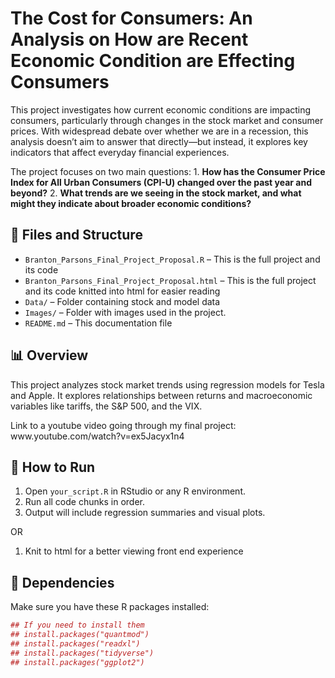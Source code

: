 # The Cost for Consumers: An Analysis on How are Recent Economic Condition are Effecting Consumers

This project investigates how current economic conditions are impacting consumers, particularly through changes in the stock market and consumer prices. With widespread debate over whether we are in a recession, this analysis doesn't aim to answer that directly—but instead, it explores key indicators that affect everyday financial experiences.

The project focuses on two main questions:
1. **How has the Consumer Price Index for All Urban Consumers (CPI-U) changed over the past year and beyond?**
2. **What trends are we seeing in the stock market, and what might they indicate about broader economic conditions?**

## 📁 Files and Structure

- `Branton_Parsons_Final_Project_Proposal.R` – This is the full project and its code
- `Branton_Parsons_Final_Project_Proposal.html` – This is the full project and its code knitted into html for easier reading
- `Data/` – Folder containing stock and model data
- `Images/` – Folder with images used in the project.
- `README.md` – This documentation file

## 📊 Overview

This project analyzes stock market trends using regression models for Tesla and Apple. It explores relationships between returns and macroeconomic variables like tariffs, the S&P 500, and the VIX.

Link to a youtube video going through my final project: www.youtube.com/watch?v=ex5Jacyx1n4

## 🔧 How to Run

1. Open `your_script.R` in RStudio or any R environment.
2. Run all code chunks in order.
3. Output will include regression summaries and visual plots.

OR

1. Knit to html for a better viewing front end experience

## 🧪 Dependencies

Make sure you have these R packages installed:
```{r}

## If you need to install them
## install.packages("quantmod")
## install.packages("readxl")
## install.packages("tidyverse")
## install.packages("ggplot2")

```
